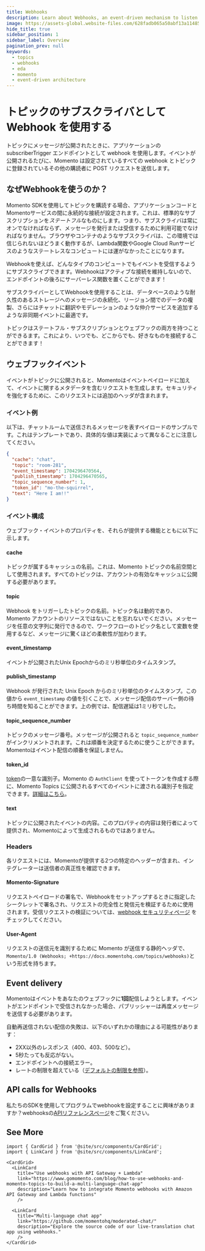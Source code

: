 ```yaml
---
title: Webhooks
description: Learn about Webhooks, an event-driven mechanism to listen to Momento Topics
image: https://assets-global.website-files.com/628fadb065a50abf13a11485/659580dc80a9699d3d1ae72a_webhooks-launch-blog-header.png
hide_title: true
sidebar_position: 1
sidebar_label: Overview
pagination_prev: null
keywords:
  - topics
  - webhooks
  - eda
  - momento
  - event-driven architecture
---
```


# トピックのサブスクライバとして Webhook を使用する

トピックにメッセージが公開されたときに、アプリケーションの subscriberTrigger エンドポイントとして webhook を使用します。イベントが公開されるたびに、Momento は設定されているすべての webhook とトピックに登録されているその他の購読者に POST リクエストを送信します。

## なぜWebhookを使うのか？

Momento SDKを使用してトピックを購読する場合、アプリケーションコードとMomentoサービスの間に永続的な接続が設定されます。これは、標準的なサブスクリプションを*ステートフル*なものにします。つまり、サブスクライバは常にオンでなければならず、メッセージを発行または受信するために利用可能でなければなりません。ブラウザやコンテナのようなサブスクライバは、この環境では信じられないほどうまく動作するが、Lambda関数やGoogle Cloud Runサービスのようなステートレスなコンピュートには運がなかったことになります。

Webhookを使えば、どんなタイプのコンピュートでもイベントを受信するようにサブスクライブできます。Webhookはアクティブな接続を維持しないので、エンドポイントの後ろにサーバーレス関数を置くことができます！

サブスクライバーとしてWebhookを使用することは、データベースのような耐久性のあるストレージへのメッセージの永続化、リージョン間でのデータの複製、さらにはチャットに翻訳やモデレーションのような仲介サービスを追加するような非同期イベントに最適です。

トピックはステートフル・サブスクリプションとウェブフックの両方を持つことができるます。これにより、いつでも、どこからでも、好きなものを接続することができます！

## ウェブフックイベント

イベントがトピックに公開されると、Momentoはイベントペイロードに加えて、イベントに関するメタデータを含むリクエストを生成します。セキュリティを強化するために、このリクエストには追加のヘッダが含まれます。

### イベント例

以下は、チャットルームで送信されるメッセージを表すペイロードのサンプルです。これはテンプレートであり、具体的な値は実装によって異なることに注意してください。

```json
{
  "cache": "chat",
  "topic": "room-281",
  "event_timestamp": 1704296470564,
  "publish_timestamp": 1704296470565,
  "topic_sequence_number": 1,
  "token_id": "mo-the-squirrel",
  "text": "Here I am!!"
}
```

### イベント構成

ウェブフック・イベントのプロパティを、それらが提供する機能とともに以下に示します。

#### cache

トピックが属するキャッシュの名前。これは、Momento トピックの名前空間として使用されます。すべてのトピックは、アカウントの有効なキャッシュに公開する必要があります。

#### topic

Webhook をトリガーしたトピックの名前。トピック名は動的であり、Momento アカウントのリソースではないことを忘れないでください。メッセージを任意の文字列に発行できるので、ワークフローのトピック名として変数を使用するなど、メッセージに驚くほどの柔軟性が加わります。

#### event_timestamp

イベントが公開されたUnix Epochからのミリ秒単位のタイムスタンプ。

#### publish_timestamp

Webhook が発行された Unix Epoch からのミリ秒単位のタイムスタンプ。この値から `event_timestamp` の値を引くことで、メッセージ配信のサーバー側の待ち時間を知ることができます。上の例では、配信遅延は1ミリ秒でした。

#### topic_sequence_number

トピックのメッセージ番号。メッセージが公開されると `topic_sequence_number` がインクリメントされます。これは順番を決定するために使うことができます。Momentoはイベント配信の順番を保証しません。

#### token_id

[token](/topics/develop/authentication/tokens)の一意な識別子。Momento の `AuthClient` を使ってトークンを作成する際に、Momento Topics に公開されるすべてのイベントに渡される識別子を指定できます。[詳細はこちら](https://www.gomomento.com/blog/momento-topics-just-got-more-secure-introducing-embedded-token-identifiers)。

#### text

トピックに公開されたイベントの内容。このプロパティの内容は発行者によって提供され、Momentoによって生成されるものではありません。

### Headers

各リクエストには、Momentoが提供する2つの特定のヘッダーが含まれ、インテグレーターは送信者の真正性を確認できます。

#### Momento-Signature

リクエストペイロードの署名で、Webhookをセットアップするときに指定したシークレットで署名され、リクエストの完全性と発信元を検証するために使用されます。受信リクエストの検証については、[webhook セキュリティページ](./security.md) をチェックしてください。

#### User-Agent

リクエストの送信元を識別するために Momento が送信する静的ヘッダで、`Momento/1.0 (Webhooks; +https://docs.momentohq.com/topics/webhooks)`という形式を持ちます。

## Event delivery

Momentoはイベントをあなたのウェブフックに**1回**配信しようとします。イベントがエンドポイントで受信されなかった場合、パブリッシャーは再度メッセージを送信する必要があります。

自動再送信されない配信の失敗は、以下のいずれかの理由による可能性があります：

* 2XX以外のレスポンス（400、403、500など）。
* 5秒たっても反応がない。
* エンドポイントへの接続エラー。
* レートの制限を超えている（[デフォルトの制限を参照](/topics/limits.mdx)）。

## API calls for Webhooks

私たちのSDKを使用してプログラムでwebhookを設定することに興味がありますか？webhooksの[APIリファレンスページ](/topics/api-reference/webhooks)をご覧ください。

## See More

```mdx-code-block
import { CardGrid } from '@site/src/components/CardGrid';
import { LinkCard } from '@site/src/components/LinkCard';

<CardGrid>
  <LinkCard
    title="Use webhooks with API Gateway + Lambda"
    link="https://www.gomomento.com/blog/how-to-use-webhooks-and-momento-topics-to-build-a-multi-language-chat-app"
    description="Learn how to integrate Momento webhooks with Amazon API Gateway and Lambda functions"
    />

  <LinkCard
    title="Multi-language chat app"
    link="https://github.com/momentohq/moderated-chat/"
    description="Explore the source code of our live-translation chat app using webhooks."
    />
</CardGrid>
```
